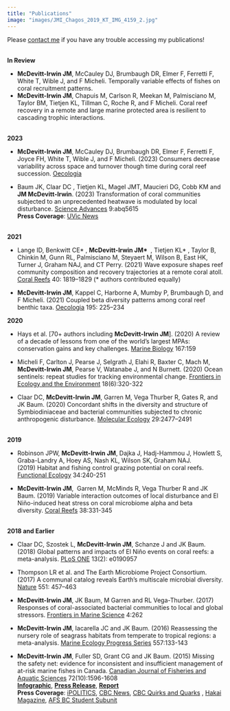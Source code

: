 ```yaml
---
title: "Publications"
image: "images/JMI_Chagos_2019_KT_IMG_4159_2.jpg"
---
```

Please [contact me](mailto:jmcirwin@stanford.edu) if you have any trouble accessing my publications!  
<br>  


**In Review**  

* **McDevitt-Irwin JM**, McCauley DJ, Brumbaugh DR, Elmer F, Ferretti F, White T, Wible J, and F Micheli. Temporally variable effects of fishes on coral recruitment patterns.  
* **McDevitt-Irwin JM**, Chapuis M, Carlson R, Meekan M, Palmisciano M, Taylor BM, Tietjen KL, Tillman C, Roche R, and F Micheli. Coral reef recovery in a remote and large marine protected area is resilient to cascading trophic interactions.  
<br>    


**2023**  

* **McDevitt-Irwin JM**, McCauley DJ, Brumbaugh DR, Elmer F, Ferretti F, Joyce FH, White T, Wible J, and F Micheli. (2023) Consumers decrease variability across space and turnover though time during coral reef succession. [Oecologia](https://link.springer.com/article/10.1007/s00442-023-05404-y) 


* Baum JK, Claar DC , Tietjen KL, Magel JMT, Maucieri DG, Cobb KM and **JM McDevitt-Irwin**. (2023) Transformation of coral communities subjected to an unprecedented heatwave is modulated by local disturbance. [Science Advances](https://www.science.org/doi/10.1126/sciadv.abq5615) 9:abq5615  
**Press Coverage**: [UVic News](https://www.uvic.ca/news/topics/2023+local-stressors-intensify-effects-of-unprecedented-marine-heatwave-on-corals+media-release?utm_source=twitter&utm_medium=social&utm_campaign=hootsuite)  
<br>  

**2021**   

* Lange ID, Benkwitt CE\*\ , **McDevitt-Irwin JM\*\ ** , Tietjen KL\* , Taylor B, Chinkin M, Gunn RL, Palmisciano M, Steyaert M, Wilson B, East HK, Turner J, Graham NAJ, and CT Perry. (2021) Wave exposure shapes reef community composition and recovery trajectories at a remote coral atoll. [Coral Reefs](https://www.researchgate.net/publication/354876783_Wave_exposure_shapes_reef_community_composition_and_recovery_trajectories_at_a_remote_coral_atoll) 40: 1819–1829 (\* authors contributed equally)

* **McDevitt-Irwin JM**, Kappel C, Harborne A, Mumby P, Brumbaugh D, and F Micheli. (2021) Coupled beta diversity patterns among coral reef benthic taxa. [Oecologia](https://link.springer.com/article/10.1007/s00442-020-04826-2) 195: 225–234
<br>  


**2020**  

* Hays et al. [70+ authors including **McDevitt-Irwin JM**]. (2020) A review of a decade of lessons from one of the world’s largest MPAs: conservation gains and key challenges. [Marine Biology](https://link.springer.com/article/10.1007/s00227-020-03776-w) 167:159

* Micheli F, Carlton J, Pearse J, Selgrath J, Elahi R, Baxter C, Mach M, **McDevitt-Irwin JM**, Pearse V, Watanabe J, and N Burnett. (2020) Ocean sentinels: repeat studies for tracking environmental change. [Frontiers in Ecology and the Environment](https://www.researchgate.net/publication/343408302_Field_stations_as_sentinels_of_change) 18(6):320-322  

* Claar DC, **McDevitt-Irwin JM**, Garren M, Vega Thurber R, Gates R, and JK Baum. (2020) Concordant shifts in the diversity and structure of Symbiodiniaceae and bacterial communities subjected to chronic anthropogenic disturbance. [Molecular Ecology](https://onlinelibrary.wiley.com/doi/abs/10.1111/mec.15494) 29:2477–2491  
<br>  

**2019**   

* Robinson JPW, **McDevitt-Irwin JM**, Dajka J, Hadj-Hammou J, Howlett S, Graba-Landry A, Hoey AS, Nash KL, Wilson SK, Graham NAJ. (2019) Habitat and fishing control grazing potential on coral reefs. [Functional Ecology](https://besjournals.onlinelibrary.wiley.com/doi/full/10.1111/1365-2435.13457) 34:240-251  

* **McDevitt-Irwin JM**,  Garren M, McMinds R, Vega Thurber R and JK Baum. (2019) Variable interaction outcomes of local disturbance and El Niño-induced heat stress on coral microbiome alpha and beta diversity. [Coral Reefs](https://link.springer.com/article/10.1007/s00338-019-01779-8) 38:331-345    
<br>  

**2018 and Earlier**  

* Claar DC, Szostek L, **McDevitt-Irwin JM**, Schanze J and JK Baum. (2018) Global patterns and impacts of El Niño events on coral reefs: a meta-analysis. [PLoS ONE](https://journals.plos.org/plosone/article?id=10.1371/journal.pone.0190957) 13(2): e0190957  

* Thompson LR et al. and The Earth Microbiome Project Consortium. (2017) A communal catalog reveals Earth’s multiscale microbial diversity. [Nature](https://www.nature.com/articles/nature24621) 551: 457–463  

* **McDevitt-Irwin JM**, JK Baum, M Garren and RL Vega-Thurber. (2017) Responses of coral-associated bacterial communities to local and global stressors. [Frontiers in Marine Science](https://www.frontiersin.org/articles/10.3389/fmars.2017.00262/full) 4:262

* **McDevitt-Irwin JM**, Iacarella JC and JK Baum. (2016) Reassessing the nursery role of seagrass habitats from temperate to tropical regions: a meta-analysis. [Marine Ecology Progress Series](https://www.int-res.com/abstracts/meps/v557/p133-143/) 557:133-143

* **McDevitt-Irwin JM**, Fuller SD, Grant CG and JK Baum. (2015) Missing the safety net: evidence for inconsistent and insufficient management of at-risk marine fishes in Canada. [Canadian Journal of Fisheries and Aquatic Sciences](https://www.researchgate.net/publication/283106308_Missing_the_safety_net_Evidence_for_inconsistent_and_insufficient_management_of_at-risk_marine_fishes_in_Canada) 72(10):1596-1608  
[**Infographic**](https://visual.ly/community/Infographics/environment/missing-safety-net-how-canada-failing-protect-its-marine-fish), 
[**Press Release**](https://www.ecologyaction.ca/files/images-documents/Missing%2520the%2520Safety%2520Net%2520Final%2520Release_16_September2015.pdf),
[**Report**](https://www.ecologyaction.ca/files/images-documents/EAC%20-%20Missing%20the%20Safety%20Net%20-%20September%2014.pdf)  
**Press Coverage**: [iPOLITICS](http://ipolitics.ca/2015/09/16/fishery-laws-failing-to-protect-endangered-species-say-scientists/), [CBC News](http://www.cbc.ca/radio/quirks/quirks-quarks-for-sep-19-2015-1.3233930/endangered-fish-species-missing-the-safety-net-1.3233941), [CBC Quirks and Quarks](http://www.cbc.ca/radio/quirks/quirks-quarks-for-sep-19-2015-1.3233930/endangered-fish-species-missing-the-safety-net-1.3233941) , [Hakai Magazine](https://hakaimagazine.com/news/how-canada-failing-its-fish/), [AFS BC Student Subunit](https://bcstudentafs.wordpress.com/2015/12/18/student-fisheries-research-in-bc-jamie-mcdevitt-irwin/)  


      